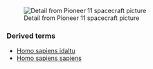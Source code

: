 {{Taxonomy|Species|[[Homo]] [[sapiens]]|[[man]], [[human being]]}}
[[Image:Human.png|thumb|Detail from Pioneer 11 spacecraft picture]]
===Derived terms===
*[[Homo sapiens idaltu]]
*[[Homo sapiens sapiens]]